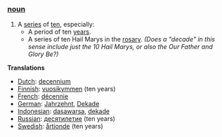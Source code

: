 ===[[noun]]===
# A [[series]] of [[ten]], especially:
#* A period of ten [[year]]s.
#* A series of ten Hail Marys in the [[rosary]]. ''(Does a "decade" in this sense include just the 10 Hail Marys, or also the Our Father and Glory Be?)''
'''Translations'''
*[[Dutch]]: [[decennium]]
*[[Finnish]]: [[vuosikymmen]] (ten years)
*[[French]]: [[décennie]]
*[[German]]: [[Jahrzehnt]], [[Dekade]]
*[[Indonesian]]: [[dasawarsa]], [[dekade]]
*[[Russian]]: [[десятилетие]] (ten years)
*[[Swedish]]: [[årtionde]] (ten years)